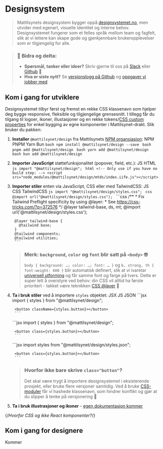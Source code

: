 
<Meta title="Designsystem/Introduksjon" />

# Designsystem

> Mattilsynets designsystem bygger oppå [designsystemet.no](https://www.designsystemet.no/),
men utvider med egenart, visuelle identitet og interne behov. Designsystemet fungerer som et felles språk mellom team og fagfelt, slik at vi lettere kan skape gode og gjenkjennbare brukeropplevelser som er tilgjengelig for alle.

> ### 💚 Bidra og delta:
> - **Spørsmål, tanker eller ideer?** Skriv gjerne til oss på [Slack](https://mattilsynet-hq.slack.com/archives/C03FAJ7N1EU) eller [Github](https://github.com/Mattilsynet/design/issues) 🙌
> - **Hva er siste nytt?** Se [versjonslogg på Github](https://github.com/Mattilsynet/design/releases) og [oppgaver vi jobber med](https://github.com/orgs/Mattilsynet/projects/22)


## Kom i gang for utviklere

Designsystemet tilbyr først og fremst en rekke CSS klassenavn som hjelper deg bygge responsive, fleksible og tilgjengelige grensesnitt. I tillegg får du tilgang til logoer, ikoner, illustasjoner og en rekke tokens/[CSS custom properties](https://developer.mozilla.org/en-US/docs/Web/CSS/Using_CSS_custom_properties) for enkel bygging av egne komponenter i Mattilsynet-drakt. Slik bruker du pakken:

1. **Installer** `@mattilsynet/design` fra Mattilsynets [NPM organsiasjon](https://www.npmjs.com/package/@mattilsynet/design):
    <u-tabs class={styles.tabs} data-size="sm">
      <u-tablist>
        <u-tab>NPM</u-tab>
        <u-tab>PNPM</u-tab>
        <u-tab>Yarn</u-tab>
        <u-tab>Bun</u-tab>
      </u-tablist>
      <u-tabpanel>
        ```bash
        npm install @mattilsynet/design --save
        ```
      </u-tabpanel>
      <u-tabpanel>
        ```bash
        pnpm add @mattilsynet/design
        ```
      </u-tabpanel>
      <u-tabpanel>
        ```bash
        yarn add @mattilsynet/design
        ```
      </u-tabpanel>
      <u-tabpanel>
        ```bash
        bun add @mattilsynet/design
        ```
      </u-tabpanel>
    </u-tabs>

2. **Importer JavaScript** støttefunksjonalitet (popover, field, etc.):
    <u-tabs class={styles.tabs} data-size="sm">
      <u-tablist>
        <u-tab>JS</u-tab>
        <u-tab>HTML</u-tab>
      </u-tablist>
      <u-tabpanel>
        ```js
        import "@mattilsynet/design";
        ```
      </u-tabpanel>
      <u-tabpanel>
        ```html
        <!-- Only use if you have no build step: -->
        <script src="node_modules/@mattilsynet/design/mtds/index.iife.js"></script>
        ```
      </u-tabpanel>
    </u-tabs>
3. **Importer stiler** enten via JavaScript, CSS eller med TailwindCSS:
    <u-tabs class={styles.tabs} data-size="sm">
      <u-tablist>
        <u-tab>JS</u-tab>
        <u-tab>CSS</u-tab>
        <u-tab>TailwindCSS</u-tab>
      </u-tablist>
      <u-tabpanel>
        ```js
        import "@mattilsynet/design/styles.css";
        ```
      </u-tabpanel>
      <u-tabpanel>
        ```css
        @import url("@mattilsynet/design/styles.css");
        ```
      </u-tabpanel>
      <u-tabpanel>
        ```css
        /**
        * Fix Tailwind Preflight specificity by using @layer:
        * See https://css-tricks.com/?p=372576
        */
        @layer tailwind-base, ds, mt;
        @import url('@mattilsynet/design/styles.css');

        @layer tailwind-base {
          @tailwind base;
        }
        @tailwind components;
        @tailwind utilities;
        ```
      </u-tabpanel>
    </u-tabs>

    > ### Merk: `background`, `color` og `font` blir satt på `<body>` 🤓
    >
    > `body { background: …; color: …; font: … }` og `b, strong, th { font-weight: 600 }` blir automatisk definert,
    > slik at vi ivaretar [universell utforming](https://www.w3.org/WAI/WCAG21/Understanding/resize-text.html) og får samme font og farge på tvers.
    > Dette er super lett å overstyre ved behov: din CSS vil alltid ha første prioritert - takket være teknikken [CSS @layer](https://developer.mozilla.org/en-US/docs/Web/CSS/@layer) 💚
4. **Ta i bruk stiler** ved å importere `styles` objektet:
    <u-tabs class={styles.tabs} data-size="sm">
      <u-tablist>
        <u-tab>JSX</u-tab>
        <u-tab>JS</u-tab>
        <u-tab>JSON</u-tab>
      </u-tablist>
      <u-tabpanel>
        ```jsx
        import { styles } from "@mattilsynet/design";

        <button className={styles.button}></button>
        ```
      </u-tabpanel>
      <u-tabpanel>
        ```jsx
        import { styles } from "@mattilsynet/design";

        <button class={styles.button}></button>
        ```
      </u-tabpanel>
      <u-tabpanel>
        ```jsx
        import styles from "@mattilsynet/design/styles.json";

        <button class={styles.button}></button>
        ```
      </u-tabpanel>
    </u-tabs>

    > ### Hvorfor ikke bare skrive `class="button"`?
    >
    > Det skal være trygt å importere designsystemet i eksisterende prosjekt, eller bruke flere versjoner samtidig.
    > Ved å bruke [CSS-moduler](https://github.com/css-modules/css-modules) får vi hashede klassenavn,
    > som hindrer konflikt og gjør at du slipper å tenke på versjonering 🥳
5. **Ta i bruk illustrasjoner og ikoner** - [egen dokumentasjon kommer](#)

{/*Hvorfor CSS og ikke React komponenter?*/}

## Kom i gang for designere

Kommer